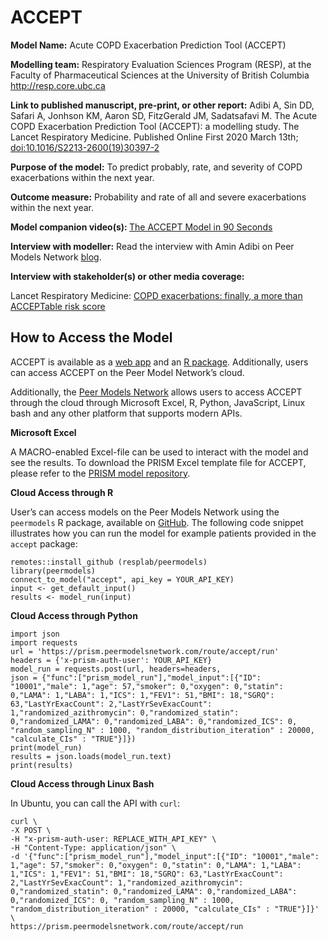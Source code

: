 # ACCEPT

**Model Name:** Acute COPD Exacerbation Prediction Tool (ACCEPT)

**Modelling team:** Respiratory Evaluation Sciences Program (RESP), at the Faculty of Pharmaceutical Sciences at the University of British Columbia [http://resp.core.ubc.ca](http://resp.core.ubc.ca)

**Link to published manuscript, pre-print, or other report:** Adibi A, Sin DD, Safari A, Jonhson KM, Aaron SD, FitzGerald JM, Sadatsafavi M. The Acute COPD Exacerbation Prediction Tool (ACCEPT): a modelling study. The Lancet Respiratory Medicine. Published Online First 2020 March 13th; [doi:10.1016/S2213-2600(19)30397-2](https://doi.org/10.1016/S2213-2600(19)30397-2)

**Purpose of the model:** To predict probably, rate, and severity of COPD exacerbations within the next year. 

**Outcome measure:** Probability and rate of all and severe exacerbations within the next year. 

<!--**Predictors:** 


**Known data quality issues:**


**Other limitations:**


**Stakeholders:**
-->

**Model companion video(s): **[The ACCEPT Model in 90 Seconds](https://www.peermodelsnetwork.com/educational-videos?wix-vod-video-id=679cbb410686401193779a2931731c56&wix-vod-comp-id=comp-k8q9lys1)

**Interview with modeller:** Read the interview with Amin Adibi on Peer Models Network [blog](peermodelsnetwork.com/blog).

**Interview with stakeholder(s) or other media coverage:**

Lancet Respiratory Medicine: [COPD exacerbations: finally, a more than ACCEPTable risk score](https://doi.org/10.1016/S2213-2600(20)30049-7)

<!--
**Number of Validations:** 1

**Mesh Terms:**
-->
## How to Access the Model

ACCEPT is available as a [web app](http://resp.core.ubc.ca/ipress/accept) and an [R package](https://cran.r-project.org/package=accept). Additionally, users can access ACCEPT on the Peer Model Network's cloud.

Additionally, the [Peer Models Network](http://prism.resp.core.ubc.ca) allows users to access ACCEPT through the cloud through Microsoft Excel, R, Python, JavaScript, Linux bash and any other platform that supports modern APIs. 

__Microsoft Excel__

A MACRO-enabled Excel-file can be used to interact with the model and see the results. To download the PRISM Excel template file for ACCEPT, please refer to the [PRISM model repository](http://resp.core.ubc.ca/ipress/prism).

__Cloud Access through R__

User's can access models on the Peer Models Network using the `peermodels` R package, available on [GitHub](https://github.com/resplab/peermodels). The following code snippet illustrates how you can run the model for example patients provided in the `accept` package:

```
remotes::install_github (resplab/peermodels)
library(peermodels)
connect_to_model("accept", api_key = YOUR_API_KEY)
input <- get_default_input()
results <- model_run(input)
```

__Cloud Access through Python__
```
import json
import requests
url = 'https://prism.peermodelsnetwork.com/route/accept/run'
headers = {'x-prism-auth-user': YOUR_API_KEY}
model_run = requests.post(url, headers=headers,
json = {"func":["prism_model_run"],"model_input":[{"ID": "10001","male": 1,"age": 57,"smoker": 0,"oxygen": 0,"statin": 0,"LAMA": 1,"LABA": 1,"ICS": 1,"FEV1": 51,"BMI": 18,"SGRQ": 63,"LastYrExacCount": 2,"LastYrSevExacCount": 1,"randomized_azithromycin": 0,"randomized_statin": 0,"randomized_LAMA": 0,"randomized_LABA": 0,"randomized_ICS": 0, "random_sampling_N" : 1000, "random_distribution_iteration" : 20000, "calculate_CIs" : "TRUE"}]})
print(model_run)
results = json.loads(model_run.text)
print(results)
```

__Cloud Access through Linux Bash__

In Ubuntu, you can call the API with `curl`:

```
curl \
-X POST \
-H "x-prism-auth-user: REPLACE_WITH_API_KEY" \
-H "Content-Type: application/json" \
-d '{"func":["prism_model_run"],"model_input":[{"ID": "10001","male": 1,"age": 57,"smoker": 0,"oxygen": 0,"statin": 0,"LAMA": 1,"LABA": 1,"ICS": 1,"FEV1": 51,"BMI": 18,"SGRQ": 63,"LastYrExacCount": 2,"LastYrSevExacCount": 1,"randomized_azithromycin": 0,"randomized_statin": 0,"randomized_LAMA": 0,"randomized_LABA": 0,"randomized_ICS": 0, "random_sampling_N" : 1000, "random_distribution_iteration" : 20000, "calculate_CIs" : "TRUE"}]}' \
https://prism.peermodelsnetwork.com/route/accept/run
```

